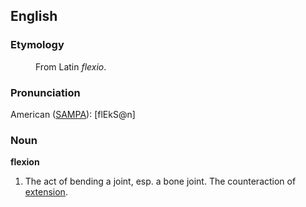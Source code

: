 ==English==

===Etymology===

: From Latin ''flexio''.

===Pronunciation===

American ([[SAMPA]]): [flEkS@n]

===Noun===

'''flexion'''

#The act of bending a joint, esp. a bone joint.  The counteraction of [[extension]].